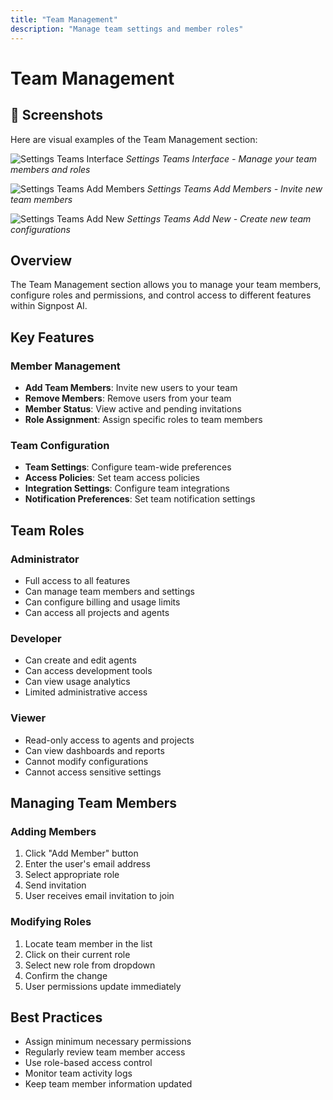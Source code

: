 ```yaml
---
title: "Team Management"
description: "Manage team settings and member roles"
---
```


# Team Management

## 📸 Screenshots

Here are visual examples of the Team Management section:

![Settings Teams Interface](/images/screenshots/settings/settings-teams.png)
*Settings Teams Interface - Manage your team members and roles*

![Settings Teams Add Members](/images/screenshots/settings/settings-teams-add-members.png)
*Settings Teams Add Members - Invite new team members*

![Settings Teams Add New](/images/screenshots/settings/settings-teams-add-new.png)
*Settings Teams Add New - Create new team configurations*

## Overview

The Team Management section allows you to manage your team members, configure roles and permissions, and control access to different features within Signpost AI.

## Key Features

### Member Management
- **Add Team Members**: Invite new users to your team
- **Remove Members**: Remove users from your team
- **Member Status**: View active and pending invitations
- **Role Assignment**: Assign specific roles to team members

### Team Configuration
- **Team Settings**: Configure team-wide preferences
- **Access Policies**: Set team access policies
- **Integration Settings**: Configure team integrations
- **Notification Preferences**: Set team notification settings

## Team Roles

### Administrator
- Full access to all features
- Can manage team members and settings
- Can configure billing and usage limits
- Can access all projects and agents

### Developer
- Can create and edit agents
- Can access development tools
- Can view usage analytics
- Limited administrative access

### Viewer
- Read-only access to agents and projects
- Can view dashboards and reports
- Cannot modify configurations
- Cannot access sensitive settings

## Managing Team Members

### Adding Members
1. Click "Add Member" button
2. Enter the user's email address
3. Select appropriate role
4. Send invitation
5. User receives email invitation to join

### Modifying Roles
1. Locate team member in the list
2. Click on their current role
3. Select new role from dropdown
4. Confirm the change
5. User permissions update immediately

## Best Practices

- Assign minimum necessary permissions
- Regularly review team member access
- Use role-based access control
- Monitor team activity logs
- Keep team member information updated
